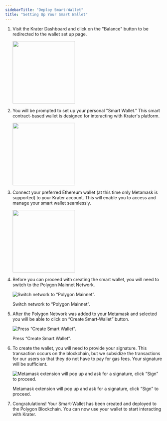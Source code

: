 ```yaml
---
sidebarTitle: "Deploy Smart-Wallet"
title: "Setting Up Your Smart Wallet"
---
```


1. Visit the Krater Dashboard and click on the "Balance" button to be redirected to the wallet 
set up page.
    
    <Frame caption="Click on the “Balance” button."><img height="200" src="https://file.notion.so/f/s/938dfbc8-df8c-44b5-9670-92ca7515378c/Untitled.png?id=ca390c53-0c36-4997-b16e-0b456996cc32&table=block&spaceId=d943086f-50b5-4b4d-99ed-11c46e374e94&expirationTimestamp=1689127200000&signature=QxdGFVFOL45odmsg4zwVDxna__iUyzl3_UjoawZOulw&downloadName=Untitled.png" /></Frame>
    
2. You will be prompted to set up your personal "Smart Wallet." This smart contract-based wallet is designed for interacting with Krater's platform.
    
    <Frame caption="Click on the “Connect Wallet” button, make sure you have Metamask Wallet extension."><img height="200" src="https://file.notion.so/f/s/89d2b305-15ce-433d-8182-094303cea828/Untitled.png?id=04d3a3bf-03a8-4e1f-93b7-8b01512eab88&table=block&spaceId=d943086f-50b5-4b4d-99ed-11c46e374e94&expirationTimestamp=1689127200000&signature=ETnqUM-DOvTFgkOuYPJ5ZcCUqZBrhFNBgv1WUk6ykFU&downloadName=Untitled.png" /></Frame>
        
3. Connect your preferred Ethereum wallet (at this time only Metamask is supported) to your Krater account. This will enable you to access and manage your smart wallet seamlessly.
    
    <Frame caption="Select an account in Metamask and press “Next”."><img height="200" src="https://file.notion.so/f/s/bf693013-ac0a-4af9-93f2-b2725285a852/Untitled.png?id=7f1f30ef-1bbd-41ed-872a-df0ae1c05b01&table=block&spaceId=d943086f-50b5-4b4d-99ed-11c46e374e94&expirationTimestamp=1689127200000&signature=8dMaU6cSGMeCh8ndtY5yHqLDSEFHoOWkDVe6u1NIOns&downloadName=Untitled.png" /></Frame>
    
4. Before you can proceed with creating the smart wallet, you will need to switch to the Polygon Mainnet Network.
    
    ![Switch network to “Polygon Mainnet”.
    ](https://s3-us-west-2.amazonaws.com/secure.notion-static.com/84301b93-125a-40b9-b095-97d616c474c9/Untitled.png)
    
    Switch network to “Polygon Mainnet”.
    
5. After the Polygon Network was added to your Metamask and selected you will be able to click on “Create Smart-Wallet” button.
    
    ![Press “Create Smart Wallet”.
    ](https://s3-us-west-2.amazonaws.com/secure.notion-static.com/569a694b-9490-425b-b4df-eca3ab5d04a6/Untitled.png)
    
    Press “Create Smart Wallet”.
    
6. To create the wallet, you will need to provide your signature. This transaction occurs on the blockchain, but we subsidize the transactions for our users so that they do not have to pay for gas fees. Your signature will be sufficient.
    
    ![Metamask extension will pop up and ask for a signature, click “Sign” to proceed.
    ](https://s3-us-west-2.amazonaws.com/secure.notion-static.com/8c6eb27e-0448-4042-a708-e3048079e37b/Untitled.png)
    
    Metamask extension will pop up and ask for a signature, click “Sign” to proceed.
    
7. Congratulations! Your Smart-Wallet has been created and deployed to the Polygon Blockchain. You can now use your wallet to start interacting with Krater.